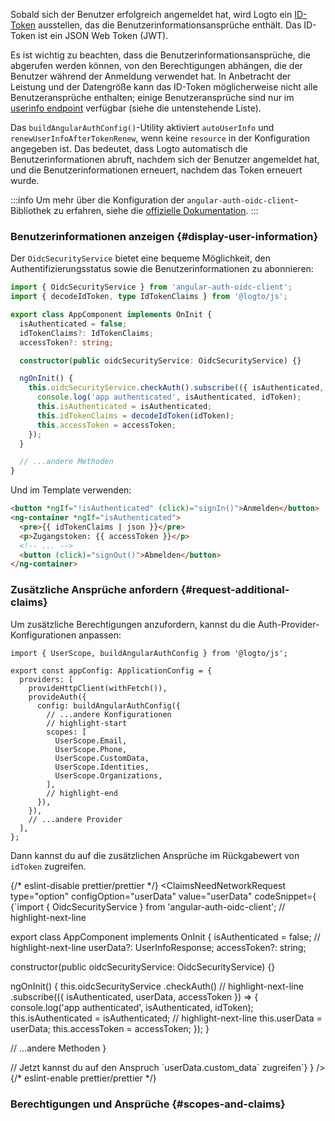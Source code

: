 

Sobald sich der Benutzer erfolgreich angemeldet hat, wird Logto ein [ID-Token](https://openid.net/specs/openid-connect-core-1_0.html#IDToken) ausstellen, das die Benutzerinformationsansprüche enthält. Das ID-Token ist ein JSON Web Token (JWT).

Es ist wichtig zu beachten, dass die Benutzerinformationsansprüche, die abgerufen werden können, von den
Berechtigungen abhängen, die der Benutzer während der Anmeldung verwendet hat. In Anbetracht der Leistung und der Datengröße kann das ID-Token möglicherweise nicht alle Benutzeransprüche enthalten; einige Benutzeransprüche sind nur im [userinfo endpoint](https://openid.net/specs/openid-connect-core-1_0.html#UserInfo) verfügbar (siehe die untenstehende Liste).

Das `buildAngularAuthConfig()`-Utility aktiviert `autoUserInfo` und `renewUserInfoAfterTokenRenew`, wenn keine `resource` in der Konfiguration angegeben ist. Das bedeutet, dass Logto automatisch die Benutzerinformationen abruft, nachdem sich der Benutzer angemeldet hat, und die Benutzerinformationen erneuert, nachdem das Token erneuert wurde.

:::info
Um mehr über die Konfiguration der `angular-auth-oidc-client`-Bibliothek zu erfahren, siehe die [offizielle Dokumentation](https://angular-auth-oidc-client.com/).
:::

### Benutzerinformationen anzeigen \{#display-user-information}

Der `OidcSecurityService` bietet eine bequeme Möglichkeit, den Authentifizierungsstatus sowie die Benutzerinformationen zu abonnieren:

```ts title="app/app.component.ts"
import { OidcSecurityService } from 'angular-auth-oidc-client';
import { decodeIdToken, type IdTokenClaims } from '@logto/js';

export class AppComponent implements OnInit {
  isAuthenticated = false;
  idTokenClaims?: IdTokenClaims;
  accessToken?: string;

  constructor(public oidcSecurityService: OidcSecurityService) {}

  ngOnInit() {
    this.oidcSecurityService.checkAuth().subscribe(({ isAuthenticated, idToken, accessToken }) => {
      console.log('app authenticated', isAuthenticated, idToken);
      this.isAuthenticated = isAuthenticated;
      this.idTokenClaims = decodeIdToken(idToken);
      this.accessToken = accessToken;
    });
  }

  // ...andere Methoden
}
```

Und im Template verwenden:

```html title="app/app.component.html"
<button *ngIf="!isAuthenticated" (click)="signIn()">Anmelden</button>
<ng-container *ngIf="isAuthenticated">
  <pre>{{ idTokenClaims | json }}</pre>
  <p>Zugangstoken: {{ accessToken }}</p>
  <!-- ... -->
  <button (click)="signOut()">Abmelden</button>
</ng-container>
```

### Zusätzliche Ansprüche anfordern \{#request-additional-claims}

<FindUserInfoMissing method="idToken" />

<ScopesAndClaimsIntroduction />

Um zusätzliche Berechtigungen anzufordern, kannst du die Auth-Provider-Konfigurationen anpassen:

```tsx title="app/app.config.ts"
import { UserScope, buildAngularAuthConfig } from '@logto/js';

export const appConfig: ApplicationConfig = {
  providers: [
    provideHttpClient(withFetch()),
    provideAuth({
      config: buildAngularAuthConfig({
        // ...andere Konfigurationen
        // highlight-start
        scopes: [
          UserScope.Email,
          UserScope.Phone,
          UserScope.CustomData,
          UserScope.Identities,
          UserScope.Organizations,
        ],
        // highlight-end
      }),
    }),
    // ...andere Provider
  ],
};
```

Dann kannst du auf die zusätzlichen Ansprüche im Rückgabewert von `idToken` zugreifen.

{/* eslint-disable prettier/prettier */}
<ClaimsNeedNetworkRequest
  type="option"
  configOption="userData"
  value="userData"
  codeSnippet={
    <CodeBlock language="ts" title="app/app.component.ts">{`import { OidcSecurityService } from 'angular-auth-oidc-client';
// highlight-next-line

export class AppComponent implements OnInit {
  isAuthenticated = false;
  // highlight-next-line
  userData?: UserInfoResponse;
  accessToken?: string;

  constructor(public oidcSecurityService: OidcSecurityService) {}

  ngOnInit() {
    this.oidcSecurityService
      .checkAuth()
      // highlight-next-line
      .subscribe(({ isAuthenticated, userData, accessToken }) => {
        console.log('app authenticated', isAuthenticated, idToken);
        this.isAuthenticated = isAuthenticated;
        // highlight-next-line
        this.userData = userData;
        this.accessToken = accessToken;
      });
  }

  // ...andere Methoden
}

// Jetzt kannst du auf den Anspruch \`userData.custom_data\` zugreifen`}</CodeBlock>
}
/>
{/* eslint-enable prettier/prettier */}

### Berechtigungen und Ansprüche \{#scopes-and-claims}

<ScopesAndClaims />
